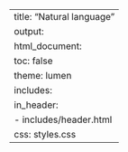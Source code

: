 ---
title: "Natural language"
output:
  html_document:
    toc: false
    theme: lumen
    includes:
      in_header:
        - includes/header.html
    css: styles.css
---